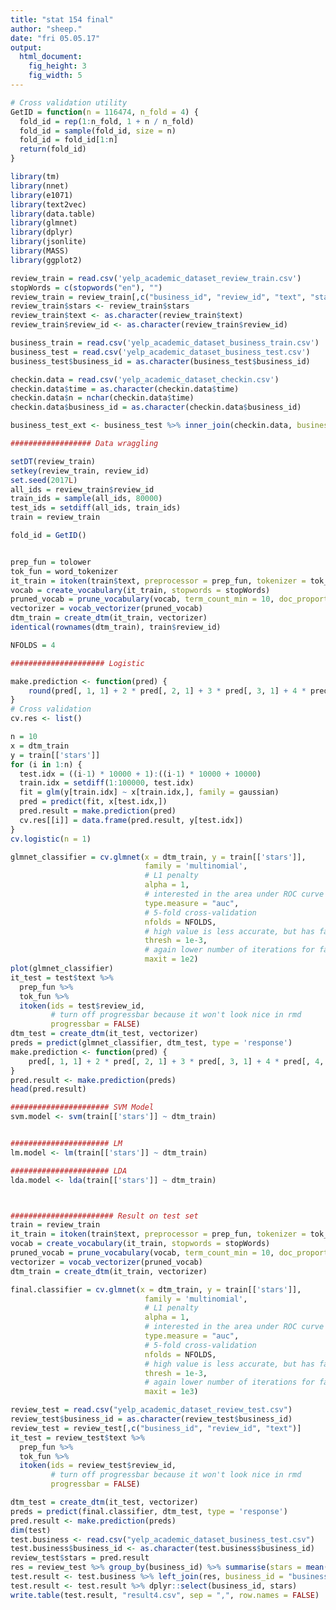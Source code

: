 ```yaml
---
title: "stat 154 final"
author: "sheep."
date: "fri 05.05.17"
output: 
  html_document:
    fig_height: 3
    fig_width: 5
---
```

```r
# Cross validation utility
GetID = function(n = 116474, n_fold = 4) {
  fold_id = rep(1:n_fold, 1 + n / n_fold)
  fold_id = sample(fold_id, size = n)
  fold_id = fold_id[1:n]
  return(fold_id)
}
```

```r
library(tm)
library(nnet)
library(e1071)
library(text2vec)
library(data.table)
library(glmnet)
library(dplyr)
library(jsonlite)
library(MASS)
library(ggplot2)

review_train = read.csv('yelp_academic_dataset_review_train.csv')
stopWords = c(stopwords("en"), "") 
review_train = review_train[,c("business_id", "review_id", "text", "stars")]
review_train$stars <- review_train$stars
review_train$text <- as.character(review_train$text)
review_train$review_id <- as.character(review_train$review_id)

business_train = read.csv('yelp_academic_dataset_business_train.csv')
business_test = read.csv('yelp_academic_dataset_business_test.csv')
business_test$business_id = as.character(business_test$business_id)

checkin.data = read.csv('yelp_academic_dataset_checkin.csv')
checkin.data$time = as.character(checkin.data$time)
checkin.data$n = nchar(checkin.data$time)
checkin.data$business_id = as.character(checkin.data$business_id)

business_test_ext <- business_test %>% inner_join(checkin.data, business_id = "business_id")

################## Data wraggling

setDT(review_train)
setkey(review_train, review_id)
set.seed(2017L)  
all_ids = review_train$review_id
train_ids = sample(all_ids, 80000)  
test_ids = setdiff(all_ids, train_ids)  
train = review_train

fold_id = GetID()


prep_fun = tolower  
tok_fun = word_tokenizer  
it_train = itoken(train$text, preprocessor = prep_fun, tokenizer = tok_fun, ids = train$review_id, progressbar = FALSE)
vocab = create_vocabulary(it_train, stopwords = stopWords)
pruned_vocab = prune_vocabulary(vocab, term_count_min = 10, doc_proportion_max = 0.5, doc_proportion_min = 0.003)
vectorizer = vocab_vectorizer(pruned_vocab)
dtm_train = create_dtm(it_train, vectorizer)
identical(rownames(dtm_train), train$review_id)

NFOLDS = 4

##################### Logistic

make.prediction <- function(pred) {
    round(pred[, 1, 1] + 2 * pred[, 2, 1] + 3 * pred[, 3, 1] + 4 * pred[, 4, 1] + 5 * pred[, 5, 1])
}
# Cross validation
cv.res <- list()

n = 10
x = dtm_train
y = train[['stars']]
for (i in 1:n) {
  test.idx = ((i-1) * 10000 + 1):((i-1) * 10000 + 10000)
  train.idx = setdiff(1:100000, test.idx)
  fit = glm(y[train.idx] ~ x[train.idx,], family = gaussian)
  pred = predict(fit, x[test.idx,])
  pred.result = make.prediction(pred)
  cv.res[[i]] = data.frame(pred.result, y[test.idx])
}
cv.logistic(n = 1)

glmnet_classifier = cv.glmnet(x = dtm_train, y = train[['stars']],   
                              family = 'multinomial',   
                              # L1 penalty  
                              alpha = 1,  
                              # interested in the area under ROC curve  
                              type.measure = "auc",  
                              # 5-fold cross-validation  
                              nfolds = NFOLDS,  
                              # high value is less accurate, but has faster training  
                              thresh = 1e-3,  
                              # again lower number of iterations for faster training  
                              maxit = 1e2)  
plot(glmnet_classifier)
it_test = test$text %>%
  prep_fun %>%
  tok_fun %>%
  itoken(ids = test$review_id,
         # turn off progressbar because it won't look nice in rmd
         progressbar = FALSE)
dtm_test = create_dtm(it_test, vectorizer)
preds = predict(glmnet_classifier, dtm_test, type = 'response')
make.prediction <- function(pred) {
    pred[, 1, 1] + 2 * pred[, 2, 1] + 3 * pred[, 3, 1] + 4 * pred[, 4, 1] + 5 * pred[, 5, 1]
}
pred.result <- make.prediction(preds)
head(pred.result)

###################### SVM Model
svm.model <- svm(train[['stars']] ~ dtm_train)


###################### LM
lm.model <- lm(train[['stars']] ~ dtm_train)

###################### LDA
lda.model <- lda(train[['stars']] ~ dtm_train)



####################### Result on test set
train = review_train
it_train = itoken(train$text, preprocessor = prep_fun, tokenizer = tok_fun, ids = train$review_id, progressbar = FALSE)
vocab = create_vocabulary(it_train, stopwords = stopWords)
pruned_vocab = prune_vocabulary(vocab, term_count_min = 10, doc_proportion_max = 0.5, doc_proportion_min = 0.003)
vectorizer = vocab_vectorizer(pruned_vocab)
dtm_train = create_dtm(it_train, vectorizer)

final.classifier = cv.glmnet(x = dtm_train, y = train[['stars']],   
                              family = 'multinomial',   
                              # L1 penalty  
                              alpha = 1,  
                              # interested in the area under ROC curve  
                              type.measure = "auc",  
                              # 5-fold cross-validation  
                              nfolds = NFOLDS,  
                              # high value is less accurate, but has faster training  
                              thresh = 1e-3,  
                              # again lower number of iterations for faster training  
                              maxit = 1e3)  

review_test = read.csv("yelp_academic_dataset_review_test.csv")
review_test$business_id = as.character(review_test$business_id)
review_test = review_test[,c("business_id", "review_id", "text")]
it_test = review_test$text %>%   
  prep_fun %>%   
  tok_fun %>%   
  itoken(ids = review_test$review_id,   
         # turn off progressbar because it won't look nice in rmd  
         progressbar = FALSE)  

dtm_test = create_dtm(it_test, vectorizer)
preds = predict(final.classifier, dtm_test, type = 'response')
pred.result <- make.prediction(preds)
dim(test)
test.business <- read.csv("yelp_academic_dataset_business_test.csv")
test.business$business_id <- as.character(test.business$business_id)
review_test$stars = pred.result
res = review_test %>% group_by(business_id) %>% summarise(stars = mean(stars))
test.result <- test.business %>% left_join(res, business_id = "business_id")
test.result <- test.result %>% dplyr::select(business_id, stars)
write.table(test.result, "result4.csv", sep = ",", row.names = FALSE)
```